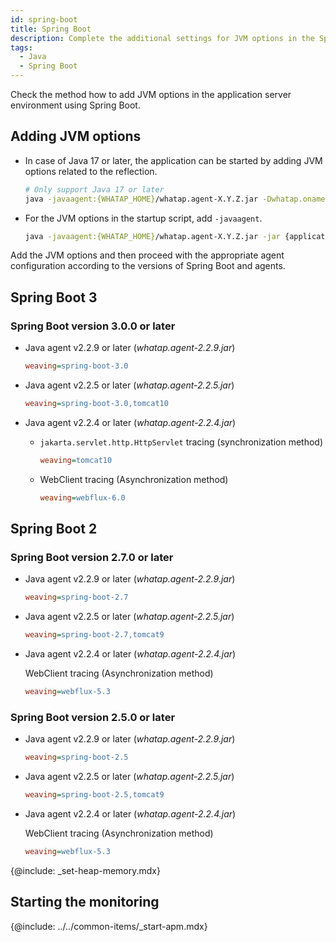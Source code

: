 ```yaml
---
id: spring-boot
title: Spring Boot
description: Complete the additional settings for JVM options in the Spring Boot application server environment.
tags:
  - Java
  - Spring Boot
---
```


Check the method how to add JVM options in the application server environment using Spring Boot.

## Adding JVM options

-   In case of Java 17 or later, the application can be started by adding JVM options related to the reflection.

    ```bash
    # Only support Java 17 or later
    java -javaagent:{WHATAP_HOME}/whatap.agent-X.Y.Z.jar -Dwhatap.oname={Agent_Name} --add-opens=java.base/java.lang=ALL-UNNAMED -jar {application.jar}
    ```

-   For the JVM options in the startup script, add `-javaagent`.

    ```bash
    java -javaagent:{WHATAP_HOME}/whatap.agent-X.Y.Z.jar -jar {application.jar}
    ```

Add the JVM options and then proceed with the appropriate agent configuration according to the versions of Spring Boot and agents.

## Spring Boot 3

### Spring Boot version 3.0.0 or later

-   Java agent v2.2.9 or later (_whatap.agent-2.2.9.jar_)

    ```ini title='whatap.conf'
    weaving=spring-boot-3.0
    ```

-   Java agent v2.2.5 or later (_whatap.agent-2.2.5.jar_)

    ```ini title='whatap.conf'
    weaving=spring-boot-3.0,tomcat10
    ```

-   Java agent v2.2.4 or later (_whatap.agent-2.2.4.jar_)

    -   `jakarta.servlet.http.HttpServlet` tracing (synchronization method)

        ```ini title='whatap.conf'
        weaving=tomcat10
        ```

    -   WebClient tracing (Asynchronization method)

        ```ini title='whatap.conf'
        weaving=webflux-6.0
        ```

## Spring Boot 2

### Spring Boot version 2.7.0 or later

-   Java agent v2.2.9 or later (_whatap.agent-2.2.9.jar_)

    ```ini title='whatap.conf'
    weaving=spring-boot-2.7
    ```

-   Java agent v2.2.5 or later (_whatap.agent-2.2.5.jar_)

    ```ini title='whatap.conf'
    weaving=spring-boot-2.7,tomcat9
    ```

-   Java agent v2.2.4 or later (_whatap.agent-2.2.4.jar_)

    WebClient tracing (Asynchronization method)

    ```ini title='whatap.conf'
    weaving=webflux-5.3
    ```

### Spring Boot version 2.5.0 or later

-   Java agent v2.2.9 or later (_whatap.agent-2.2.9.jar_)

    ```ini title='whatap.conf'
    weaving=spring-boot-2.5
    ```

-   Java agent v2.2.5 or later (_whatap.agent-2.2.5.jar_)

    ```ini title='whatap.conf'
    weaving=spring-boot-2.5,tomcat9
    ```

-   Java agent v2.2.4 or later (_whatap.agent-2.2.4.jar_)

    WebClient tracing (Asynchronization method)

    ```ini title='whatap.conf'
    weaving=webflux-5.3
    ```

{@include: _set-heap-memory.mdx} 

## Starting the monitoring

{@include: ../../common-items/_start-apm.mdx} 
